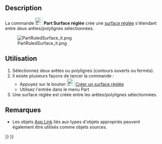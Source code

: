 <languages/>

{{Docnav/fr
|[[Part_MakeFace/fr|Créer une face]]
|[[Part_Loft/fr|Lissage]]
|[[Part_Workbench/fr|Atelier Part]]
|IconL=Part_MakeFace.svg
|IconR=Part_Loft.svg
|IconC=Workbench_Part.svg
}}

{{GuiCommand/fr
|Name=Part RuledSurface
|Name/fr=Part Surface Réglée
|MenuLocation=Part → Créer une surface réglée
|Workbenches=[[Part_Workbench/fr|Part]]
|SeeAlso=[[Part_MakeFace/fr|Part Créer une face]]
}}

==Description==

La commande [[Image:Part_RuledSurface.svg|24px]] '''Part Surface réglée''' crée une [https://fr.wikipedia.org/wiki/Surface_r%C3%A9gl%C3%A9e surface réglée] s'étendant entre deux arêtes/polylignes sélectionnées.

[[File:PartRuledSurface_it.png]]

<span id="Usage"></span>
==Utilisation==

<div class="mw-translate-fuzzy">
# Sélectionnez deux arêtes ou polylignes (contours ouverts ou fermés).
# Il existe plusieurs façons de lancer la commande :
#* Appuyez sur le bouton [[Image:Part_RuledSurface.svg|24px|link=Part_RuledSurface]] [[Part_RuledSurface/fr|Créer un surface réglée]]
#* Utilisez l'entrée {{MenuCommand|Part → Créer un surface réglée}} dans le menu Part
# Une surface réglée est créée entre les arêtes/polylignes sélectionnées.
</div>

<span id="Notes"></span>
==Remarques==

* Les objets [[App_Link/fr|App Link]] liés aux types d'objets appropriés peuvent également être utilisés comme objets sources.


{{Docnav/fr
|[[Part_MakeFace/fr|Créer une face]]
|[[Part_Loft/fr|Lissage]]
|[[Part_Workbench/fr|Atelier Part]]
|IconL=Part_MakeFace.svg
|IconR=Part_Loft.svg
|IconC=Workbench_Part.svg
}}

{{Part_Tools_navi{{#translation:}}}}
{{Userdocnavi{{#translation:}}}}